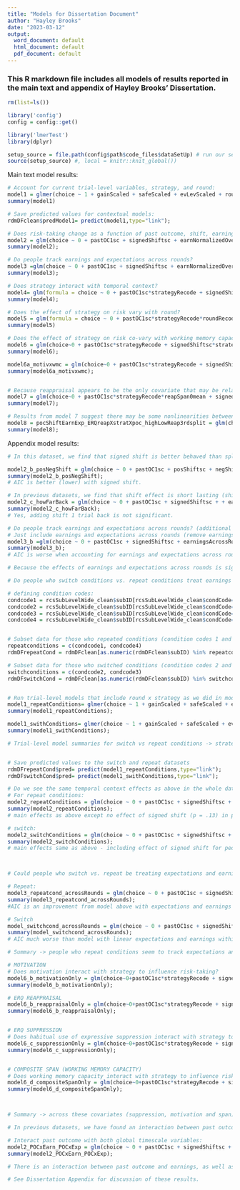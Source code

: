 ```yaml
---
title: "Models for Dissertation Document"
author: "Hayley Brooks"
date: "2023-03-12"
output:
  word_document: default
  html_document: default
  pdf_document: default
---
```

### This R markdown file includes all models of results reported in the main text and appendix of Hayley Brooks' Dissertation.

```r
rm(list=ls())

library('config')
config = config::get()

library('lmerTest')
library(dplyr)

setup_source = file.path(config$path$code_files$dataSetUp) # run our set up script (which loads all the data)
source(setup_source) #, local = knitr::knit_global())

```


Main text model results:

```r

# Account for current trial-level variables, strategy, and round:
model1 = glmer(choice ~ 1 + gainScaled + safeScaled + evLevScaled + roundRecode*strategyRecode + (1|subID), data=rdmDFclean , family = "binomial")
summary(model1)

# Save predicted values for contextual models:
rdmDFclean$predModel1= predict(model1,type="link"); 

# Does risk-taking change as a function of past outcome, shift, earnings and expectations?
model2 = glm(choice ~ 0 + pastOC1sc + signedShiftsc + earnNormalizedOverall + linExpectation, data=rdmDFclean, family="binomial", offset=predModel1)
summary(model2);

# Do people track earnings and expectations across rounds?
model3 =glm(choice ~ 0 + pastOC1sc + signedShiftsc + earnNormalizedOverall+ linExpectation+ earningsAcrossRounds + linExpAcrossRounds, data=rdmDFclean, family="binomial", offset=predModel1)
summary(model3);

# Does strategy interact with temporal context?
model4= glm(formula = choice ~ 0 + pastOC1sc*strategyRecode + signedShiftsc*strategyRecode + earnNormalizedOverall*strategyRecode + linExpectation*strategyRecode, family = "binomial", data = rdmDFclean, offset = predModel1)
summary(model4);

# Does the effect of strategy on risk vary with round?
model5 = glm(formula = choice ~ 0 + pastOC1sc*strategyRecode*roundRecode + signedShiftsc*strategyRecode*roundRecode + earnNormalizedOverall*strategyRecode*roundRecode + linExpectation*strategyRecode*roundRecode, family = "binomial", data = rdmDFclean, offset = predModel1)
summary(model5)

# Does the effect of strategy on risk co-vary with working memory capacity, ERQ and motivation?
model6 = glm(choice~0 + pastOC1sc*strategyRecode + signedShiftsc*strategyRecode + earnNormalizedOverall*strategyRecode + linExpectation*strategyRecode + suppSpan0mean*strategyRecode + reapSpan0mean*strategyRecode + motivationNumeric*strategyRecode + compositeSpanScore*strategyRecode, data=rdmDFclean, family="binomial",offset=predModel1);
summary(model6);

model6a_motivxwmc = glm(choice~0 + pastOC1sc*strategyRecode + signedShiftsc*strategyRecode + earnNormalizedOverall*strategyRecode + linExpectation*strategyRecode + suppSpan0mean*strategyRecode + reapSpan0mean*strategyRecode + motivationNumeric*compositeSpanScore*strategyRecode, data=rdmDFclean, family="binomial",offset=predModel1);
summary(model6a_motivxwmc);


# Because reappraisal appears to be the only covariate that may be related to strategy-use, our next question is does the effect of strategy on temporal context in risk co-vary with ERQ reappraisal?
model7 = glm(choice~0 + pastOC1sc*strategyRecode*reapSpan0mean + signedShiftsc*strategyRecode*reapSpan0mean + earnNormalizedOverall*strategyRecode*reapSpan0mean + linExpectation*strategyRecode*reapSpan0mean, data=rdmDFclean, family="binomial",offset=predModel1);
summary(model7);

# Results from model 7 suggest there may be some nonlinearities between low, medium and high groups. Let's try a more nonlinear analysis here by breaking up the reappraisal variable by low, moderate and high reapraisers and interact those variables (high and low) with strategy and past outcome. Then compare those effects to the main effects (which are the moderate reappraisers)
model8 = pocShiftEarnExp_ERQreapXstratXpoc_highLowReap3rdsplit = glm(choice~0 + pastOC1sc*strategyRecode*highReapTopThird +pastOC1sc*strategyRecode*lowReapBottomThird + signedShiftsc*strategyRecode + earnNormalizedOverall*strategyRecode + linExpectation*strategyRecode, data=rdmDFclean, family="binomial",offset=predModel1);
summary(model8);


```



Appendix model results:

```r
# In this dataset, we find that signed shift is better behaved than splitting up positive and negative shift:

model2_b_posNegShift = glm(choice ~ 0 + pastOC1sc + posShiftsc + negShiftsc + earnNormalizedOverall + linExpectation, data=rdmDFclean, family="binomial", offset=predModel1)
summary(model2_b_posNegShift); 
# AIC is better (lower) with signed shift.

# In previous datasets, we find that shift effect is short lasting (shift immediately before a trial). Is that the case here? 
model2_c_howFarBack = glm(choice ~ 0 + pastOC1sc + signedShiftsc + + earnNormalizedOverall + linExpectation + signedShift_1triback, data=rdmDFclean, family="binomial", offset=predModel1)
summary(model2_c_howFarBack); 
# Yes, adding shift 1 trial back is not significant.

```

```r
# Do people track earnings and expectations across rounds? (additional analyses)
# Just include earnings and expectations across rounds (remove earnings and expectations within round)
model3_b =glm(choice ~ 0 + pastOC1sc + signedShiftsc + earningsAcrossRounds + linExpAcrossRounds, data=rdmDFclean, family="binomial", offset=predModel1)
summary(model3_b);
# AIC is worse when accounting for earnings and expectations across rounds relative to earnings/expectations within rounds but the effects are significant.

# Because the effects of earnings and expectations across rounds is significant when in a model alone, perhaps some people track earnings across tasks. Who are the people tracking earnings and expectations across rounds? People who repeat the same condition across rounds may treat earnings and expectations continuous across rounds whereas people who switched conditions may have treated the rounds more independently.

```

```r
# Do people who switch conditions vs. repeat conditions treat earnings and expectations differently across rounds?

# defining condition codes:
condcode1 = rcsSubLevelWide_clean$subID[rcsSubLevelWide_clean$condCode==1]
condcode2 = rcsSubLevelWide_clean$subID[rcsSubLevelWide_clean$condCode==2]
condcode3 = rcsSubLevelWide_clean$subID[rcsSubLevelWide_clean$condCode==3]
condcode4 = rcsSubLevelWide_clean$subID[rcsSubLevelWide_clean$condCode==4]


# Subset data for those who repeated conditions (condition codes 1 and 4)
repeatconditions = c(condcode1, condcode4)
rdmDFrepeatCond = rdmDFclean[as.numeric(rdmDFclean$subID) %in% repeatconditions,]

# Subset data for those who switched conditions (condition codes 2 and 3)
switchconditions = c(condcode2, condcode3)
rdmDFswitchCond = rdmDFclean[as.numeric(rdmDFclean$subID) %in% switchconditions,]


# Run trial-level models that include round x strategy as we did in model 1 in main analysis:
model1_repeatConditions= glmer(choice ~ 1 + gainScaled + safeScaled + evLevScaled + roundRecode*strategyRecode + (1|subID), data=rdmDFrepeatCond , family = "binomial")
summary(model1_repeatConditions);

model1_swithConditions= glmer(choice ~ 1 + gainScaled + safeScaled + evLevScaled + roundRecode*strategyRecode + (1|subID), data=rdmDFswitchCond , family = "binomial")
summary(model1_swithConditions);

# Trial-level model summaries for switch vs repeat conditions -> strategy increases risk-taking for everyone, but this effect is stronger over time for people who repeat condition. More time with specific strategy = stronger effect of that strategy.


# Save predicted values to the switch and repeat datasets
rdmDFrepeatCond$pred= predict(model1_repeatConditions,type="link"); 
rdmDFswitchCond$pred= predict(model1_swithConditions,type="link"); 

# Do we see the same temporal context effects as above in the whole dataset
# For repeat conditions:
model2_repeatConditions = glm(choice ~ 0 + pastOC1sc + signedShiftsc + linExpectation + earnNormalizedOverall, data=rdmDFrepeatCond, family="binomial", offset=pred);
summary(model2_repeatConditions);
# main effects as above except no effect of signed shift (p = .13) in people who repeat condition

# switch:
model2_switchConditions = glm(choice ~ 0 + pastOC1sc + signedShiftsc + linExpectation + earnNormalizedOverall, data=rdmDFswitchCond, family="binomial", offset=pred);
summary(model2_switchConditions);
# main effects same as above - including effect of signed shift for people who switch conditions



# Could people who switch vs. repeat be treating expectations and earnings differently  (i.e. tracking earnings across rounds)?

# Repeat:
model3_repeatcond_acrossRounds = glm(choice ~ 0 + pastOC1sc + signedShiftsc + linExpAcrossRounds + earningsAcrossRounds, data=rdmDFrepeatCond, family="binomial", offset=pred);
summary(model3_repeatcond_acrossRounds);
#AIC is an improvement from model above with expectations and earnings within round (AIC: 15039) 

# Switch
model_switchcond_acrossRounds = glm(choice ~ 0 + pastOC1sc + signedShiftsc + linExpAcrossRounds + earningsAcrossRounds, data=rdmDFswitchCond, family="binomial", offset=pred);
summary(model_switchcond_acrossRounds);
# AIC much worse than model with linear expectations and earnings within round (AIC: 15160)

# Summary -> people who repeat conditions seem to track expectations and earnings across rounds (direction of effects are consistent across groups though) but people who switch appear to treat expectations and earnings separately across rounds.


```

```r

# MOTIVATION
# Does motivation interact with strategy to influence risk-taking?
model6_b_motivationOnly = glm(choice~0+pastOC1sc*strategyRecode + signedShiftsc*strategyRecode + earnNormalizedOverall*strategyRecode + linExpectation*strategyRecode + strategyRecode*motivationNumeric, data=rdmDFclean, family="binomial", offset=predModel1);
summary(model6_b_motivationOnly);

# ERQ REAPPRAISAL
model6_b_reappraisalOnly = glm(choice~0+pastOC1sc*strategyRecode + signedShiftsc*strategyRecode + earnNormalizedOverall*strategyRecode + linExpectation*strategyRecode + strategyRecode*reapSpan0mean, data=rdmDFclean, family="binomial", offset=predModel1);
summary(model6_b_reappraisalOnly);


# ERQ SUPPRESSION
# Does habitual use of expressive suppression interact with strategy to influence risk-taking?
model6_c_suppressionOnly = glm(choice~0+pastOC1sc*strategyRecode + signedShiftsc*strategyRecode + earnNormalizedOverall*strategyRecode + linExpectation*strategyRecode + strategyRecode*suppSpan0mean, data=rdmDFclean, family="binomial", offset=predModel1);
summary(model6_c_suppressionOnly);


# COMPOSITE SPAN (WORKING MEMORY CAPACITY)
# Does working memory capacity interact with strategy to influence risk-taking?
model6_d_compositeSpanOnly = glm(choice~0+pastOC1sc*strategyRecode + signedShiftsc*strategyRecode + earnNormalizedOverall*strategyRecode + linExpectation*strategyRecode + strategyRecode*compositeSpanScore, data=rdmDFclean, family="binomial", offset=predModel1);
summary(model6_d_compositeSpanOnly);



# Summary -> across these covariates (suppression, motivation and span), there is no main effect of them or an interaction with strategy. Because ERQ reappraisal was the strongest effect from the beginning (in a model that accounted for all covariates), this appears to be the strongest effect and the other covariates may require follow up in future work.

```

```r
# In previous datasets, we have found an interaction between past outcome and earnings. Do we see that here?

# Interact past outcome with both global timescale variables:
model2_POCxEarn_POCxExp = glm(choice ~ 0 + pastOC1sc + signedShiftsc + earnNormalizedOverall*pastOC1sc + linExpectation*pastOC1sc, data=rdmDFclean, family="binomial", offset=predModel1)
summary(model2_POCxEarn_POCxExp); 

# There is an interaction between past outcome and earnings, as well as past outcome and expectations. This means that the negative effect of past outcome is stronger when earnings increase and flips as expectations increase. The joint effect of earnings and expectations on the past outcome effect is that when earnings are more than expected, the effect of past outcome is positive and is negative when earnings are less than expected. The effect is weakest when earnings and expectations are very low (i.e. at the beginning of the task) and is strongest when earnings and expectations are large (toward the end of the task).

# See Dissertation Appendix for discussion of these results.
```

